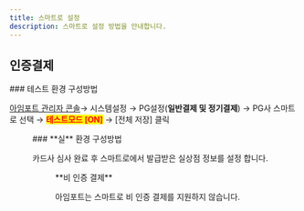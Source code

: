 ```yaml
---
title: 스마트로 설정
description: 스마트로 설정 방법을 안내합니다.
---
```




## 인증결제

<Tabs>
<Tab title="테스트 결제">
### 테스트 환경 구성방법

[아임포트 관리자 콘솔](https://admin.iamport.kr/)→ 시스템설정 → PG설정(**일반결제 및 정기결제**) → PG사 스마트로 선택 → <mark style="color:red;">**테스트모드 \[ON]**</mark> → \[전체 저장] 클릭



<Figure src="/gitbook-assets/en/image (246).png" caption="테스트 설정 예시" />

</Tab>

<Tab title="실 결제">
### **실** 환경 구성방법

카드사 심사 완료 후 스마트로에서 발급받은 실상점 정보를 설정 합니다.



<Figure src="/gitbook-assets/en/image (230).png" caption="실환경 설정 예시" />

</Tab>
</Tabs>

<Hint style="warning">
**비 인증 결제**

아임포트는 스마트로 비 인증 결제를 지원하지 않습니다.

</Hint>
